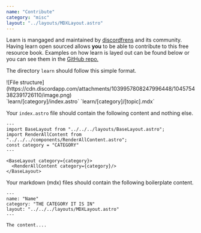 ```yaml
---
name: "Contribute"
category: "misc"
layout: "../layouts/MDXLayout.astro"
---
```


Learn is mangaged and maintained by [discordfrens](https://github.com/discordfrens) and its community. Having learn open sourced allows **you** to be able to contribute to this free resource book. Examples on how learn is layed out can be found below or you can see them in the [GitHub repo.](https://github.com/discordfrens/resources)

The directory `learn` should follow this simple format.

<div class="flex row gap-2 w-full">
  ![File
  structure](https://cdn.discordapp.com/attachments/1039957808247996448/1045754382391726110/image.png)
  <div class="flex flex-col">`learn/[category]/index.astro` `learn/[category]/[topic].mdx`</div>
</div>

Your `index.astro` file should contain the following content and nothing else.

```astro
---
import BaseLayout from "../../../layouts/BaseLayout.astro";
import RenderAllContent from "../../../components/RenderAllContent.astro";
const category = "CATEGORY"
---

<BaseLayout category={category}>
  <RenderAllContent category={category}/>
</BaseLayout>
```

Your markdown (mdx) files should contain the following boilerplate content.

```mdx
---
name: "Name"
category: "THE CATEGORY IT IS IN"
layout: "../../../layouts/MDXLayout.astro"
---

The content....
```
